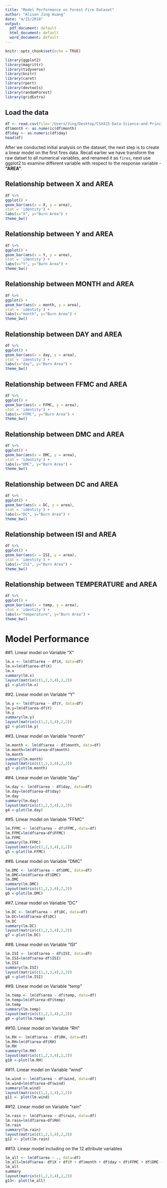 ```yaml
---
title: "Model Performance on Forest Fire Dataset"
author: "Alison Jing Huang"
date: "4/15/2018"
output:
  pdf_document: default
  html_document: default
  word_document: default
---
```


```r
knitr::opts_chunk$set(echo = TRUE)
```


```r
library(ggplot2)
library(magrittr)
library(tidyverse)
library(knitr)
library(caret)
library(rpart)
library(devtools)
library(randomForest)
library(gridExtra)
```


## Load the data
```r
df <- read.csv(file='/Users/Jing/Desktop/CSX415-Data-Science-and-Principles/csx415-project/project/ForestFire/data/forestfires.csv')
df$month <- as.numeric(df$month)
df$day <- as.numeric(df$day)
head(df)
```

After we conducted initial analysis on the dataset, the next step is to create a linear model on the first fires data. Recall earlier we have transform the raw datset to all numerical variables, and renamed it as `fires`, next use ggplot2 to examine different variable with respect to the response variable - **"AREA"**.


## Relationship between X and AREA
```r
df %>% 
ggplot() +
geom_bar(aes(x = X, y = area),
stat = 'identity') + 
labs(x="X", y="Burn Area") +
theme_bw()

```

## Relationship between Y and AREA
```r
df %>% 
ggplot() +
geom_bar(aes(x = Y, y = area), 
stat = 'identity') + 
labs(x="Y", y="Burn Area") +
theme_bw()
```

## Relationship between MONTH and AREA
```r
df %>% 
ggplot() +
geom_bar(aes(x = month, y = area), 
stat = 'identity') + 
labs(x="month", y="Burn Area") +
theme_bw()
``` 

## Relationship between DAY and AREA
```r
df %>% 
ggplot() +
geom_bar(aes(x = day, y = area), 
stat = 'identity') + 
labs(x="day", y="Burn Area") +
theme_bw()
``` 

## Relationship between FFMC and AREA
```r
df %>% 
ggplot() +
geom_bar(aes(x = FFMC, y = area), 
stat = 'identity') + 
labs(x="FFMC", y="Burn Area") +
theme_bw()
```

## Relationship between DMC and AREA
```r
df %>% 
ggplot() +
geom_bar(aes(x = DMC, y = area), 
stat = 'identity') + 
labs(x="DMC", y="Burn Area") +
theme_bw()
```

## Relationship between DC and AREA
```r
df %>% 
ggplot() +
geom_bar(aes(x = DC, y = area), 
stat = 'identity') + 
labs(x="DC", y="Burn Area") +
theme_bw()
```

## Relationship between ISI and AREA
```r
df %>% 
ggplot() +
geom_bar(aes(x = ISI, y = area), 
stat = 'identity') + 
labs(x="ISI", y="Burn Area") +
theme_bw()
```

## Relationship between TEMPERATURE and AREA
```r
df %>% 
ggplot() +
geom_bar(aes(x = temp, y = area), 
stat = 'identity') + 
labs(x="Temperature", y="Burn Area") +
theme_bw()
```

# Model Performance

##1. Linear model on Variable "X"
```r
lm.x <- lm(df$area ~ df$X, data=df)
lm.x=lm(df$area~df$X)
lm.x
summary(lm.x)
layout(matrix(c(1,2,3,4),2,2))
g1 <-plot(lm.x)
```

##2.  Linear model on Variable "Y"
```r
lm.y <- lm(df$area ~ df$Y, data=df)
lm.y=lm(df$area~df$Y)
lm.y
summary(lm.y)
layout(matrix(c(1,2,3,4),2,2))
g2 <-plot(lm.y)
```

##3.  Linear model on Variable "month"
```r
lm.month <- lm(df$area ~ df$month, data=df)
lm.month=lm(df$area~df$month)
lm.month
summary(lm.month)
layout(matrix(c(1,2,3,4),2,2))
g3 <-plot(lm.month)
```

##4.  Linear model on Variable "day"
```r
lm.day <- lm(df$area ~ df$day, data=df)
lm.day=lm(df$area~df$day)
lm.day
summary(lm.day)
layout(matrix(c(1,2,3,4),2,2))
g4 <-plot(lm.day)
```

##5.  Linear model on Variable "FFMC"
```r
lm.FFMC <- lm(df$area ~ df$FFMC, data=df)
lm.FFMC=lm(df$area~df$FFMC)
lm.FFMC
summary(lm.FFMC)
layout(matrix(c(1,2,3,4),2,2))
g5 <-plot(lm.FFMC)
```

##6.  Linear model on Variable "DMC"
```r
lm.DMC <- lm(df$area ~ df$DMC, data=df)
lm.DMC=lm(df$area~df$DMC)
lm.DMC
summary(lm.DMC)
layout(matrix(c(1,2,3,4),2,2))
g6 <-plot(lm.DMC)
```

##7.  Linear model on Variable "DC"
```r
lm.DC <- lm(df$area ~ df$DC, data=df)
lm.DC=lm(df$area~df$DC)
lm.DC
summary(lm.DC)
layout(matrix(c(1,2,3,4),2,2))
g7 <-plot(lm.DC)
```

##8.  Linear model on Variable "ISI"
```r
lm.ISI <- lm(df$area ~ df$ISI, data=df)
lm.ISI=lm(df$area~df$ISI)
lm.ISI
summary(lm.ISI)
layout(matrix(c(1,2,3,4),2,2))
g8 <-plot(lm.ISI)
```

##9.  Linear model on Variable "temp"
```r
lm.temp <- lm(df$area ~ df$temp, data=df)
lm.temp=lm(df$area~df$temp)
lm.temp
summary(lm.temp)
layout(matrix(c(1,2,3,4),2,2))
g9 <-plot(lm.temp)
```

##10.  Linear model on Variable "RH"
```r
lm.RH <- lm(df$area ~ df$RH, data=df)
lm.RH=lm(df$area~df$RH)
lm.RH
summary(lm.RH)
layout(matrix(c(1,2,3,4),2,2))
g10 <-plot(lm.RH)
```

##11. Linear model on Variable "wind"
```r
lm.wind <- lm(df$area ~ df$wind, data=df)
lm.wind=lm(df$area~df$wind)
summary(lm.wind)
layout(matrix(c(1,2,3,4),2,2))
g11 <- plot(lm.wind)
```

##12. Linear model on Variable "rain"
```r
lm.rain <- lm(df$area ~ df$rain, data=df)
lm.rain=lm(df$area~df$RH)
lm.rain
summary(lm.rain)
layout(matrix(c(1,2,3,4),2,2))
g12 <- plot(lm.rain)
```

##13. Linear model including on the 12 attribute variables

```r
lm_all <- lm(df$area ~ ., data=df)
lm_all=lm(df$area~ df$X + df$Y + df$month + df$day + df$FFMC + df$DMC + df$DC + df$ISI + df$temp + df$RH + df$wind + df$rain)
lm_all
summary
layout(matrix(c(1,2,3,4),2,2))
g13<- plot(lm_all)


```





